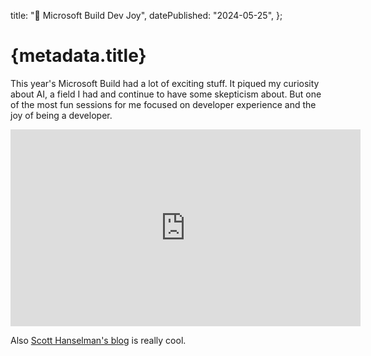 
  title: "🎥 Microsoft Build Dev Joy",
  datePublished: "2024-05-25",
};

# {metadata.title}

This year's Microsoft Build had a lot of exciting stuff. It piqued my curiosity about AI, a field I had and continue to have some skepticism about. But one of the most fun sessions for me focused on developer experience and the joy of being a developer.

<iframe
  width="560"
  height="315"
  src="https://www.youtube.com/embed/vkss4VP5Z1A?si=8tyedQ_V1DYgKUvP"
  title="YouTube video player"
  frameborder="0"
  allow="accelerometer; autoplay; clipboard-write; encrypted-media; gyroscope; picture-in-picture; web-share"
  referrerpolicy="strict-origin-when-cross-origin"
  allowfullscreen
  loading="lazy"
></iframe>

Also <a href="https://hanselman.com/blog/" target="_blank">Scott Hanselman's blog</a> is really cool.

<DatePublished dateTime={metadata.datePublished} />
